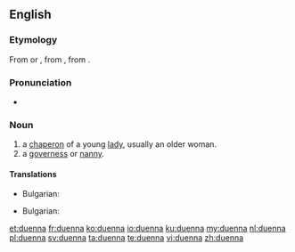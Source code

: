 ==English==

===Etymology===
From {{der|en|osp|duenna}} or {{m|osp|dueña}}, from {{etyl|VL.|en}} {{m|la|donna}}, from {{der|en|la|domina||Lady}}.

===Pronunciation===
* {{IPA|/duˈɛ.nə/|lang=en}}

===Noun===
{{en-noun}}

# a [[chaperon]] of a young [[lady]], usually an older woman.
# a [[governess]] or [[nanny]].

====Translations====
{{trans-top|a [[chaperon]] of a young [[lady]]}}
* Bulgarian: {{t|bg|компаньонка|sc=Cyrl}}
{{trans-mid}}
{{trans-bottom}}

{{trans-top|a [[governess]] or [[nanny]]}}
* Bulgarian: {{t|bg|гувернантка|sc=Cyrl}}
{{trans-mid}}
{{trans-bottom}}

[[et:duenna]]
[[fr:duenna]]
[[ko:duenna]]
[[io:duenna]]
[[ku:duenna]]
[[my:duenna]]
[[nl:duenna]]
[[pl:duenna]]
[[sv:duenna]]
[[ta:duenna]]
[[te:duenna]]
[[vi:duenna]]
[[zh:duenna]]